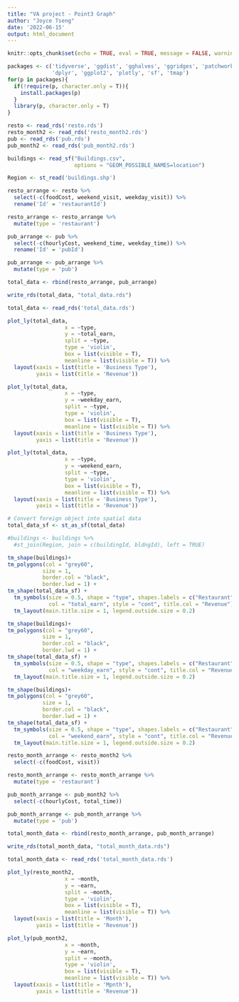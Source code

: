 ```yaml
---
title: "VA project - Point3 Graph"
author: "Joyce Tseng"
date: '2022-06-15'
output: html_document
---
```


```r
knitr::opts_chunk$set(echo = TRUE, eval = TRUE, message = FALSE, warning = FALSE, fig.retina = 3)
```


```r
packages <- c('tidyverse', 'ggdist', 'gghalves', 'ggridges', 'patchwork', 
              'dplyr', 'ggplot2', 'plotly', 'sf', 'tmap')
for(p in packages){
  if(!require(p, character.only = T)){
    install.packages(p)
  }
  library(p, character.only = T)
}
```

```r
resto <- read_rds('resto.rds')
resto_month2 <- read_rds('resto_month2.rds')
pub <- read_rds('pub.rds')
pub_month2 <- read_rds('pub_month2.rds')
```

```r
buildings <- read_sf("Buildings.csv", 
                     options = "GEOM_POSSIBLE_NAMES=location")
```

```r
Region <- st_read('buildings.shp') 
```

```r
resto_arrange <- resto %>%
  select(-c(foodCost, weekend_visit, weekday_visit)) %>%
  rename('Id' = 'restaurantId')
```

```r
resto_arrange <- resto_arrange %>%
  mutate(type = 'restaurant')
```

```r
pub_arrange <- pub %>%
  select(-c(hourlyCost, weekend_time, weekday_time)) %>%
  rename('Id' = 'pubId')
```

```r
pub_arrange <- pub_arrange %>%
  mutate(type = 'pub')
```

```r
total_data <- rbind(resto_arrange, pub_arrange)
```

```r
write_rds(total_data, "total_data.rds")
```

```r
total_data <- read_rds('total_data.rds')
```

```r
plot_ly(total_data, 
                  x = ~type, 
                  y = ~total_earn,
                  split = ~type,
                  type = 'violin',
                  box = list(visible = T),
                  meanline = list(visible = T)) %>%
  layout(xaxis = list(title = 'Business Type'),
         yaxis = list(title = 'Revenue'))

```

```r
plot_ly(total_data, 
                  x = ~type, 
                  y = ~weekday_earn,
                  split = ~type,
                  type = 'violin',
                  box = list(visible = T),
                  meanline = list(visible = T)) %>%
  layout(xaxis = list(title = 'Business Type'),
         yaxis = list(title = 'Revenue'))

```

```r
plot_ly(total_data, 
                  x = ~type, 
                  y = ~weekend_earn,
                  split = ~type,
                  type = 'violin',
                  box = list(visible = T),
                  meanline = list(visible = T)) %>%
  layout(xaxis = list(title = 'Business Type'),
         yaxis = list(title = 'Revenue'))

```

```r
# Convert foreign object into spatial data
total_data_sf <- st_as_sf(total_data)
```

```r
#buildings <- buildings %>%
  #st_join(Region, join = c(buildingId, bldngId), left = TRUE)
```

```r
tm_shape(buildings)+
tm_polygons(col = "grey60",
           size = 1,
           border.col = "black",
           border.lwd = 1) +
tm_shape(total_data_sf) +
  tm_symbols(size = 0.5, shape = "type", shapes.labels = c("Restaurant", "Pub"), title.shape = "Venue Type",
             col = "total_earn", style = "cont", title.col = "Revenue")  +
  tm_layout(main.title.size = 1, legend.outside.size = 0.2)
```

```r
tm_shape(buildings)+
tm_polygons(col = "grey60",
           size = 1,
           border.col = "black",
           border.lwd = 1) +
tm_shape(total_data_sf) +
  tm_symbols(size = 0.5, shape = "type", shapes.labels = c("Restaurant", "Pub"), title.shape = "Venue Type",
             col = "weekday_earn", style = "cont", title.col = "Revenue")  +
  tm_layout(main.title.size = 1, legend.outside.size = 0.2)
```

```r
tm_shape(buildings)+
tm_polygons(col = "grey60",
           size = 1,
           border.col = "black",
           border.lwd = 1) +
tm_shape(total_data_sf) +
  tm_symbols(size = 0.5, shape = "type", shapes.labels = c("Restaurant", "Pub"), title.shape = "Venue Type",
             col = "weekend_earn", style = "cont", title.col = "Revenue")  +
  tm_layout(main.title.size = 1, legend.outside.size = 0.2)
```


```r
resto_month_arrange <- resto_month2 %>%
  select(-c(foodCost, visit))
```

```r
resto_month_arrange <- resto_month_arrange %>%
  mutate(type = 'restaurant')
```

```r
pub_month_arrange <- pub_month2 %>%
  select(-c(hourlyCost, total_time)) 
```

```r
pub_month_arrange <- pub_month_arrange %>%
  mutate(type = 'pub')
```

```r
total_month_data <- rbind(resto_month_arrange, pub_month_arrange)
```

```r
write_rds(total_month_data, "total_month_data.rds")
```

```r
total_month_data <- read_rds('total_month_data.rds')
```

```r
plot_ly(resto_month2, 
                  x = ~month, 
                  y = ~earn,
                  split = ~month,
                  type = 'violin',
                  box = list(visible = T),
                  meanline = list(visible = T)) %>%
  layout(xaxis = list(title = 'Month'),
         yaxis = list(title = 'Revenue'))

```

```r
plot_ly(pub_month2, 
                  x = ~month, 
                  y = ~earn,
                  split = ~month,
                  type = 'violin',
                  box = list(visible = T),
                  meanline = list(visible = T)) %>%
  layout(xaxis = list(title = 'Mpnth'),
         yaxis = list(title = 'Revenue'))

```
